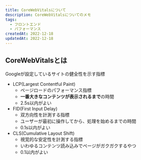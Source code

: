 ```yaml
---
title: CoreWebVitalsについて
description: CoreWebVitalsについてのメモ
tags:
  - フロントエンド
  - パフォーマンス
createdAt: 2022-12-18
updatedAt: 2022-12-18
---
```


## CoreWebVitalsとは
Googleが設定しているサイトの健全性を示す指標

- LCP(Largest Contentful Paint)
  - ページロードのパフォーマンス指標
  - **一番大きなコンテンツが表示されるまで**の時間
  - 2.5s以内がよい
- FID(First Input Delay)
  - 双方向性を計測する指標
  - ユーザーが最初に操作してから、処理を始めるまでの時間
  - 0.1s以内がよい
- CLS(Cumulative Layout Shift)
  - 視覚的な安定性を計測する指標
  - いわゆるコンテンツ読み込みでページがガクガクするやつ
  - 0.1以内がよい
